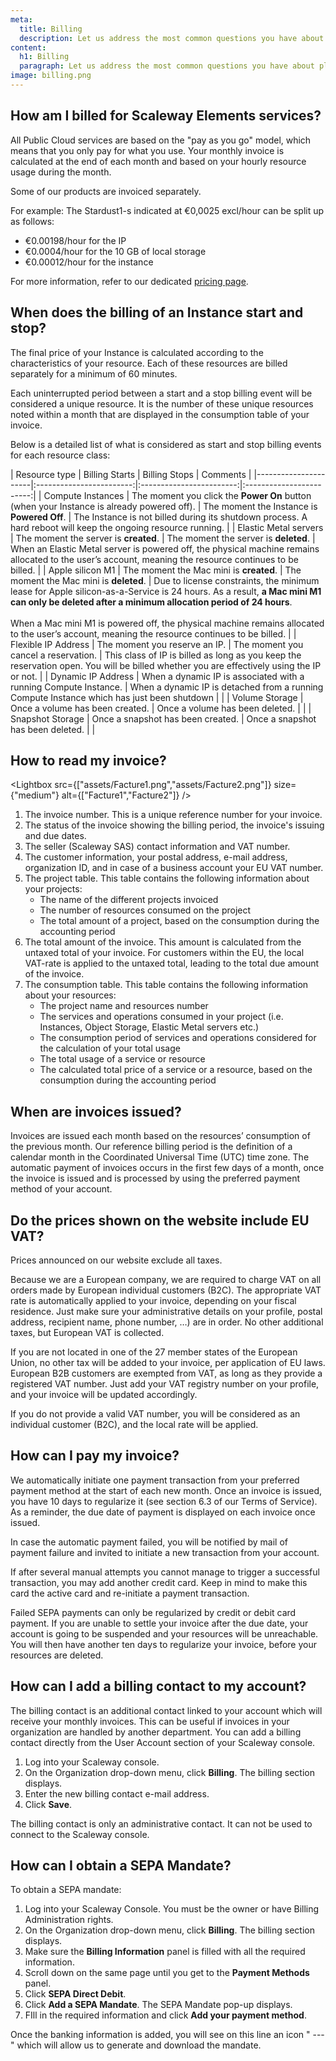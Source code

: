 ```yaml
---
meta:
  title: Billing
  description: Let us address the most common questions you have about plans and pricing.
content:
  h1: Billing
  paragraph: Let us address the most common questions you have about plans and pricing.
image: billing.png
---
```


## How am I billed for Scaleway Elements services?

All Public Cloud services are based on the "pay as you go" model, which means that you only pay for what you use. 
Your monthly invoice is calculated at the end of each month and based on your hourly resource usage during the month.

<Message type="important">
Some of our products are invoiced separately. 
</Message>

For example:
The Stardust1-s indicated at €0,0025 excl/hour can be split up as follows:
- €0.00198/hour for the IP
- €0.0004/hour for the 10 GB of local storage
- €0.00012/hour for the instance

For more information, refer to our dedicated [pricing page](https://www.scaleway.com/en/pricing/).

## When does the billing of an Instance start and stop?

The final price of your Instance is calculated according to the characteristics of your resource. Each of these resources are billed separately for a minimum of 60 minutes.

Each uninterrupted period between a start and a stop billing event will be considered a unique resource. It is the number of these unique resources noted within a month that are displayed in the consumption table of your invoice.

Below is a detailed list of what is considered as start and stop billing events for each resource class:

|             Resource type         |         Billing Starts         |           Billing Stops         |           Comments          |
    |----------------------|:------------------------:|:------------------------:|:------------------------:|
    | Compute Instances       | The moment you click the **Power On** button (when your Instance is already powered off). | The moment the Instance is **Powered Off**. | The Instance is not billed during its shutdown process. A hard reboot will keep the ongoing resource running. |
    | Elastic Metal servers  |         The moment the server is **created**.                | The moment the server is **deleted**. | When an Elastic Metal server is powered off, the physical machine remains allocated to the user’s account, meaning the resource continues to be billed. |
    | Apple silicon M1  |         The moment the Mac mini is **created**.                | The moment the Mac mini is **deleted**. | Due to license constraints, the minimum lease for Apple silicon-as-a-Service is 24 hours. As a result, **a Mac mini M1 can only be deleted after a minimum allocation period of 24 hours**.<br /><br />When a Mac mini M1 is powered off, the physical machine remains allocated to the user’s account, meaning the resource continues to be billed. |
    | Flexible IP Address |     The moment you reserve an IP.                  |     The moment you cancel a reservation.                       | This class of IP is billed as long as you keep the reservation open. You will be billed whether you are effectively using the IP or not. |
    | Dynamic IP Address |    When a dynamic IP is associated with a running Compute Instance.                      |   When a dynamic IP is detached from a running Compute Instance which has just been shutdown                      |  |
    | Volume Storage |            Once a volume has been created.              |       Once a volume has been deleted.                   |  |
    | Snapshot Storage |     Once a snapshot has been created.                     |    Once a snapshot has been deleted.                      |  |

## How to read my invoice?

<Lightbox src={["assets/Facture1.png","assets/Facture2.png"]} size={"medium"} alt={["Facture1","Facture2"]} />

1. The invoice number. This is a unique reference number for your invoice.
2. The status of the invoice showing the billing period, the invoice's issuing and due dates.
3. The seller (Scaleway SAS) contact information and VAT number.
4. The customer information, your postal address, e-mail address, organization ID, and in case of a business account your EU VAT number.
5. The project table. This table contains the following information about your projects:
    - The name of the different projects invoiced
    - The number of resources consumed on the project
    - The total amount of a project, based on the consumption during the accounting period
6. The total amount of the invoice. This amount is calculated from the untaxed total of your invoice. For customers within the EU, the local VAT-rate is applied to the untaxed total, leading to the total due amount of the invoice.
7. The consumption table. This table contains the following information about your resources:
    - The project name and resources number
    - The services and operations consumed in your project (i.e. Instances, Object Storage, Elastic Metal servers etc.)
    - The consumption period of services and operations considered for the calculation of your total usage
    - The total usage of a service or resource
    - The calculated total price of a service or a resource, based on the consumption during the accounting period

## When are invoices issued?

Invoices are issued each month based on the resources’ consumption of the previous month.
Our reference billing period is the definition of a calendar month in the Coordinated Universal Time (UTC) time zone.
The automatic payment of invoices occurs in the first few days of a month, once the invoice is issued and is processed by using the preferred payment method of your account.

## Do the prices shown on the website include EU VAT?

Prices announced on our website exclude all taxes.

Because we are a European company, we are required to charge VAT on all orders made by European individual customers (B2C).
The appropriate VAT rate is automatically applied to your invoice, depending on your fiscal residence. Just make sure your administrative details on your profile, postal address, recipient name, phone number, …) are in order.
No other additional taxes, but European VAT is collected. 

If you are not located in one of the 27 member states of the European Union, no other tax will be added to your invoice, per application of EU laws.
European B2B customers are exempted from VAT, as long as they provide a registered VAT number. Just add your VAT registry number on your profile, and your invoice will be updated accordingly.

If you do not provide a valid VAT number, you will be considered as an individual customer (B2C), and the local rate will be applied.

## How can I pay my invoice?

We automatically initiate one payment transaction from your preferred payment method at the start of each new month. Once an invoice is issued, you have 10 days to regularize it (see section 6.3 of our Terms of Service). As a reminder, the due date of payment is displayed on each invoice once issued.

In case the automatic payment failed, you will be notified by mail of payment failure and invited to initiate a new transaction from your account.

If after several manual attempts you cannot manage to trigger a successful transaction, you may add another credit card. Keep in mind to make this card the active card and re-initiate a payment transaction.

<Message type="note">
Failed SEPA payments can only be regularized by credit or debit card payment. 
</Message>

<Message type="important">
If you are unable to settle your invoice after the due date, your account is going to be suspended and your resources will be unreachable. You will then have another ten days to regularize your invoice, before your resources are deleted. 
</Message>

## How can I add a billing contact to my account?

The billing contact is an additional contact linked to your account which will receive your monthly invoices. This can be useful if invoices in your organization are handled by another department.
You can add a billing contact directly from the User Account section of your Scaleway console.

1. Log into your Scaleway console.
2. On the Organization drop-down menu, click **Billing**. The billing section displays. 
3. Enter the new billing contact e-mail address.
4. Click **Save**.

<Message type="important">
The billing contact is only an administrative contact. It can not be used to connect to the Scaleway console.
</Message>

## How can I obtain a SEPA Mandate?

To obtain a SEPA mandate: 

1. Log into your Scaleway Console. You must be the owner or have Billing Administration rights. 
2. On the Organization drop-down menu, click **Billing**. The billing section displays. 
3. Make sure the **Billing Information** panel is filled with all the required information. 
4. Scroll down on the same page until you get to the **Payment Methods** panel.
5. Click **SEPA Direct Debit**.
6. Click **Add a SEPA Mandate**. The SEPA Mandate pop-up displays.
7. FIll in the required information and click **Add your payment method**.

Once the banking information is added, you will see on this line an icon " --- " which will allow us to generate and download the mandate.
